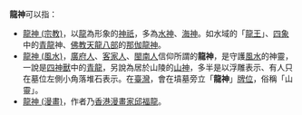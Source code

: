 '''龍神'''可以指：
* [[龍神_(宗教)|龍神 (宗教)]]，以[[龍|龍]]為形象的[[神祇|神祇]]，多為[[水神|水神]]、[[海神|海神]]。如水域的「[[龍王|龍王]]」、[[四象|四象]]中的[[青龍|青龍]]神、[[佛教|佛教]][[天龍八部|天龍八部]]的[[那伽|那伽龍神]]。
* [[龍神_(風水)|龍神 (風水)]]，[[廣府人|廣府人]]、[[客家人|客家人]]、[[閩南人|閩南人]]信仰所謂的'''龍神'''，是守護[[風水|風水]]的神靈，一說是[[四象|四神獸]]中的[[青龍|青龍]]，另說為居於山陵的[[山神|山神]]，多半是以浮雕表示、有人只在墓位左側小角落堆石表示。在[[臺灣|臺灣]]，會在墳墓旁立「'''龍神'''」[[牌位|牌位]]，俗稱「山靈」。
* [[龍神_(漫畫)|龍神 (漫畫)]]，作者乃[[香港漫畫家|香港漫畫家]][[邱福龍|邱福龍]]。

{{disambig|Cat=二字亞洲相關消歧義}}